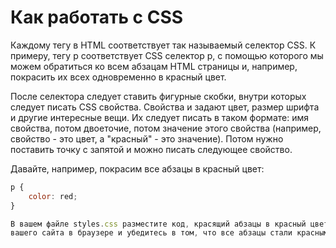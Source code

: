 # Как работать с CSS

Каждому тегу в HTML соответствует так называемый селектор CSS. К примеру, тегу p соответствует CSS селектор p, с помощью которого мы можем обратиться ко всем абзацам HTML страницы и, например, покрасить их всех одновременно в красный цвет.

После селектора следует ставить фигурные скобки, внутри которых следует писать CSS свойства. Свойства и задают цвет, размер шрифта и другие интересные вещи. Их следует писать в таком формате: имя свойства, потом двоеточие, потом значение этого свойства (например, свойство - это цвет, а "красный" - это значение). Потом нужно поставить точку с запятой и можно писать следующее свойство.

Давайте, например, покрасим все абзацы в красный цвет:

```js showLineNumbers copy
p {
	color: red;
}
```

```js filename="Задание №1"
В вашем файле styles.css разместите код, красящий абзацы в красный цвет. Откройте страницы 
вашего сайта в браузере и убедитесь в том, что все абзацы стали красными.
```